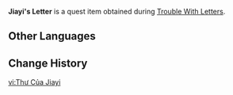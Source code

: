 {{Item Infobox
|id           = 100681
|image        = Item Sealed Letter.png
|type         = Quest Items
|description  = A letter that Jiayi wrote to Little Liu. It is sealed very tightly. Don't open it, now...
|source1      = Given during [[Trouble With Letters]]
}}
'''Jiayi's Letter''' is a quest item obtained during [[Trouble With Letters]].

==Other Languages==
{{Other Languages|default_hidden=1
|en      = Jiayi's Letter
|zhs     = 嘉义的信
|zhs_rm  = Jiāyí de Xìn
|zht     = 嘉毅的信
|zht_rm  = Jiāyí de Xìn
|ja      = 嘉義の手紙
|ja_rm   = Kagi no Tegami{{Assumed}}
|ko      = 가의의 편지
|ko_rm   = 
|es      = Carta de Jiayi
|fr      = Lettre de Jiayi
<!-- |fr_tl   = Jiayi's Letter -->
|ru      = Письмо Цзя И
<!-- |ru_tl   = Jiayi's Letter -->
|th      = จดหมายของ Jiayi
|th_rm   = 
|vi      = Thư Của Jiayi
|de      = Jiayis Brief
|id      = Surat dari Jiayi
|pt      = Carta de Jiayi
}}

==Change History==
{{Change History|1.1}}

[[vi:Thư Của Jiayi]]